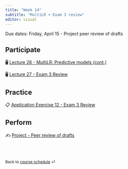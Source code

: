 ```yaml
---
title: "Week 14"
subtitle: "MultiLR + Exam 3 review"
editor: visual
---
```


::: callout-important
Due dates: Friday, April 15 - Project peer review of drafts
:::

## Participate

🖥️ [Lecture 26 - MultiLR: Predictive models (cont.)](/slides/lec-26.html)

🖥️ [Lecture 27 - Exam 3 Review](/slides/lec-27.html)

## Practice

📋 [Application Exercise 12 - Exam 3 Review](/ae/ae-12-exam-3-review.html)

## Perform

✍️ [Project  - Peer review of drafts](/project-description.html#peer-review)

<br><br>

::: {style="font-size: 0.875em;"}
Back to [course schedule](/ "Course schedule") ⏎
:::
